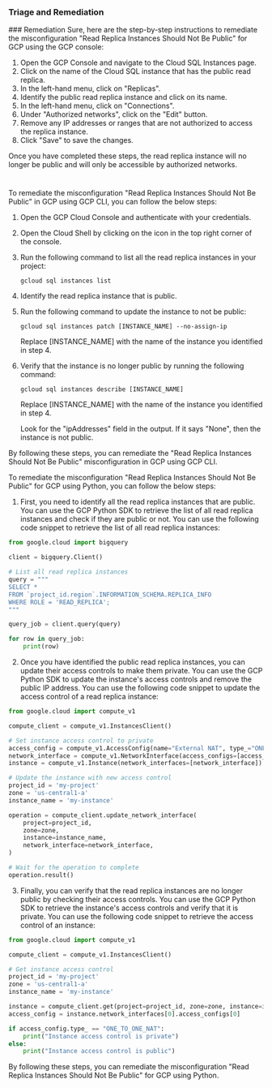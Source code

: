 
### Triage and Remediation
<Tabs>
<Tab title='Remediation'>
### Remediation

<AccordionGroup>
<Accordion title='Using Console' defaultOpen='true'>
Sure, here are the step-by-step instructions to remediate the misconfiguration "Read Replica Instances Should Not Be Public" for GCP using the GCP console:

1. Open the GCP Console and navigate to the Cloud SQL Instances page.
2. Click on the name of the Cloud SQL instance that has the public read replica.
3. In the left-hand menu, click on "Replicas".
4. Identify the public read replica instance and click on its name.
5. In the left-hand menu, click on "Connections".
6. Under "Authorized networks", click on the "Edit" button.
7. Remove any IP addresses or ranges that are not authorized to access the replica instance.
8. Click "Save" to save the changes.

Once you have completed these steps, the read replica instance will no longer be public and will only be accessible by authorized networks.

#
</Accordion>

<Accordion title='Using CLI'>
To remediate the misconfiguration "Read Replica Instances Should Not Be Public" in GCP using GCP CLI, you can follow the below steps:

1. Open the GCP Cloud Console and authenticate with your credentials.

2. Open the Cloud Shell by clicking on the icon in the top right corner of the console.

3. Run the following command to list all the read replica instances in your project:

   `gcloud sql instances list`

4. Identify the read replica instance that is public.

5. Run the following command to update the instance to not be public:

   `gcloud sql instances patch [INSTANCE_NAME] --no-assign-ip`

   Replace [INSTANCE_NAME] with the name of the instance you identified in step 4.

6. Verify that the instance is no longer public by running the following command:

   `gcloud sql instances describe [INSTANCE_NAME]`

   Replace [INSTANCE_NAME] with the name of the instance you identified in step 4.

   Look for the "ipAddresses" field in the output. If it says "None", then the instance is not public.

By following these steps, you can remediate the "Read Replica Instances Should Not Be Public" misconfiguration in GCP using GCP CLI.
</Accordion>

<Accordion title='Using Python'>
To remediate the misconfiguration "Read Replica Instances Should Not Be Public" for GCP using Python, you can follow the below steps:

1. First, you need to identify all the read replica instances that are public. You can use the GCP Python SDK to retrieve the list of all read replica instances and check if they are public or not. You can use the following code snippet to retrieve the list of all read replica instances:

```python
from google.cloud import bigquery

client = bigquery.Client()

# List all read replica instances
query = """
SELECT *
FROM `project_id.region`.INFORMATION_SCHEMA.REPLICA_INFO
WHERE ROLE = 'READ_REPLICA';
"""

query_job = client.query(query)

for row in query_job:
    print(row)
```

2. Once you have identified the public read replica instances, you can update their access controls to make them private. You can use the GCP Python SDK to update the instance's access controls and remove the public IP address. You can use the following code snippet to update the access control of a read replica instance:

```python
from google.cloud import compute_v1

compute_client = compute_v1.InstancesClient()

# Set instance access control to private
access_config = compute_v1.AccessConfig(name="External NAT", type_="ONE_TO_ONE_NAT")
network_interface = compute_v1.NetworkInterface(access_configs=[access_config])
instance = compute_v1.Instance(network_interfaces=[network_interface])

# Update the instance with new access control
project_id = 'my-project'
zone = 'us-central1-a'
instance_name = 'my-instance'

operation = compute_client.update_network_interface(
    project=project_id,
    zone=zone,
    instance=instance_name,
    network_interface=network_interface,
)

# Wait for the operation to complete
operation.result()
```

3. Finally, you can verify that the read replica instances are no longer public by checking their access controls. You can use the GCP Python SDK to retrieve the instance's access controls and verify that it is private. You can use the following code snippet to retrieve the access control of an instance:

```python
from google.cloud import compute_v1

compute_client = compute_v1.InstancesClient()

# Get instance access control
project_id = 'my-project'
zone = 'us-central1-a'
instance_name = 'my-instance'

instance = compute_client.get(project=project_id, zone=zone, instance=instance_name)
access_config = instance.network_interfaces[0].access_configs[0]

if access_config.type_ == "ONE_TO_ONE_NAT":
    print("Instance access control is private")
else:
    print("Instance access control is public")
```

By following these steps, you can remediate the misconfiguration "Read Replica Instances Should Not Be Public" for GCP using Python.
</Accordion>

</AccordionGroup>
</Tab>
</Tabs>
